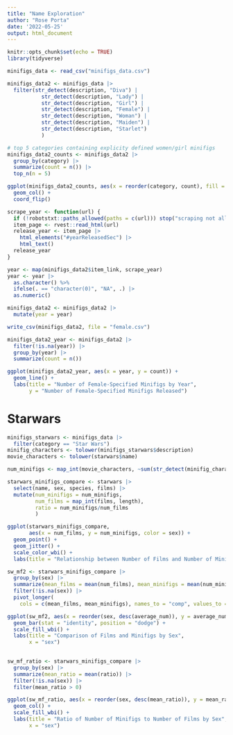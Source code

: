 ```yaml
---
title: "Name Exploration"
author: "Rose Porta"
date: '2022-05-25'
output: html_document
---
```


```r
knitr::opts_chunk$set(echo = TRUE)
library(tidyverse)
```

```r
minifigs_data <- read_csv("minifigs_data.csv")

minifigs_data2 <- minifigs_data |> 
  filter(str_detect(description, "Diva") | 
           str_detect(description, "Lady") |
           str_detect(description, "Girl") |
           str_detect(description, "Female") |
           str_detect(description, "Woman") |
           str_detect(description, "Maiden") |
           str_detect(description, "Starlet")
           )

# top 5 categories containing explicity defined women/girl minifigs
minifigs_data2_counts <- minifigs_data2 |> 
  group_by(category) |> 
  summarize(count = n()) |> 
  top_n(n = 5)

ggplot(minifigs_data2_counts, aes(x = reorder(category, count), fill = category, y = count)) +
  geom_col() +
  coord_flip()
```

```r
scrape_year <- function(url) {
  if (!robotstxt::paths_allowed(paths = c(url))) stop("scraping not allowed, cannot proceed")
  item_page <- rvest::read_html(url)
  release_year <- item_page |> 
    html_elements("#yearReleasedSec") |> 
    html_text()
  release_year
}
```

```r
year <- map(minifigs_data2$item_link, scrape_year)
year <- year |> 
  as.character() %>% 
  ifelse(. == "character(0)", "NA", .) |> 
  as.numeric()

minifigs_data2 <- minifigs_data2 |> 
  mutate(year = year)

write_csv(minifigs_data2, file = "female.csv")
```

```r
minifigs_data2_year <- minifigs_data2 |> 
  filter(!is.na(year)) |> 
  group_by(year) |> 
  summarize(count = n())

ggplot(minifigs_data2_year, aes(x = year, y = count)) +
  geom_line() +
  labs(title = "Number of Female-Specified Minifigs by Year",
       y = "Number of Female-Specified Minifigs Released")
```

# Starwars

```r
minifigs_starwars <- minifigs_data |> 
  filter(category == "Star Wars")
minifig_characters <- tolower(minifigs_starwars$description)
movie_characters <- tolower(starwars$name)

num_minifigs <- map_int(movie_characters, ~sum(str_detect(minifig_characters, .x)))

starwars_minifigs_compare <- starwars |> 
  select(name, sex, species, films) |> 
  mutate(num_minifigs = num_minifigs,
         num_films = map_int(films, length),
         ratio = num_minifigs/num_films
         )

```

```r
ggplot(starwars_minifigs_compare,
       aes(x = num_films, y = num_minifigs, color = sex)) +
  geom_point() +
  geom_jitter() +
  scale_color_wbi() +
  labs(title = "Relationship between Number of Films and Number of Minifigs by Sex")
```

```r
sw_mf2 <- starwars_minifigs_compare |> 
  group_by(sex) |> 
  summarize(mean_films = mean(num_films), mean_minifigs = mean(num_minifigs)) |> 
  filter(!is.na(sex)) |> 
  pivot_longer(
    cols = c(mean_films, mean_minifigs), names_to = "comp", values_to = "average_num")

ggplot(sw_mf2, aes(x = reorder(sex, desc(average_num)), y = average_num, fill = comp)) +
  geom_bar(stat = "identity", position = "dodge") +
  scale_fill_wbi() +
  labs(title = "Comparison of Films and Minifigs by Sex",
       x = "sex")
  
```

```r
sw_mf_ratio <- starwars_minifigs_compare |> 
  group_by(sex) |> 
  summarize(mean_ratio = mean(ratio)) |> 
  filter(!is.na(sex)) |> 
  filter(mean_ratio > 0)

ggplot(sw_mf_ratio, aes(x = reorder(sex, desc(mean_ratio)), y = mean_ratio, fill = sex)) +
  geom_col() +
  scale_fill_wbi() +
  labs(title = "Ratio of Number of Minifigs to Number of Films by Sex",
       x = "sex")
```

